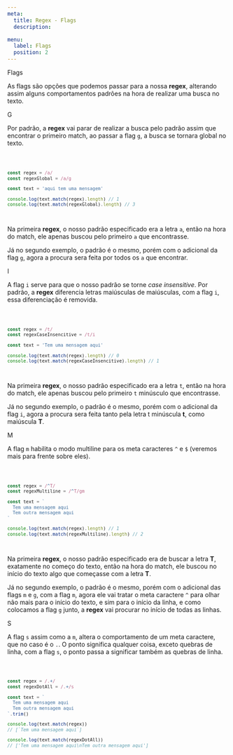 ```yaml
---
meta:
  title: Regex - Flags
  description:

menu:
  label: Flags
  position: 2
---
```



<Heading>Flags</Heading>

As flags são opções que podemos passar para a nossa **regex**, alterando assim alguns comportamentos padrões na hora de realizar uma busca no texto.

<Heading as="h2">G</Heading>

Por padrão, a **regex** vai parar de realizar a busca pelo padrão assim que encontrar o primeiro match, ao passar a flag `g`, a busca se tornara global no texto.

<Code language="js">

```js
const regex = /a/
const regexGlobal = /a/g

const text = 'aqui tem uma mensagem'

console.log(text.match(regex).length) // 1
console.log(text.match(regexGlobal).length) // 3
```

</Code>

Na primeira **regex**, o nosso padrão especificado era a letra `a`, então na hora do match, ele apenas buscou pelo primeiro `a` que encontrasse.

Já no segundo exemplo, o padrão é o mesmo, porém com o adicional da flag `g`, agora a procura sera feita por todos os `a` que encontrar.

<Heading as="h2">I</Heading>

A flag `i` serve para que o nosso padrão se torne *case insensitive*. Por padrão, a **regex** diferencia letras maiúsculas de maiúsculas, com a flag `i`, essa diferenciação é removida.

<Code language="js">

```js
const regex = /t/
const regexCaseInsencitive = /t/i

const text = 'Tem uma mensagem aqui'

console.log(text.match(regex).length) // 0
console.log(text.match(regexCaseInsencitive).length) // 1
```

</Code>

Na primeira **regex**, o nosso padrão especificado era a letra `t`, então na hora do match, ele apenas buscou pelo primeiro `t` minúsculo que encontrasse.

Já no segundo exemplo, o padrão é o mesmo, porém com o adicional da flag `i`, agora a procura sera feita tanto pela letra t minúscula **t**, como maiúscula **T**.

<Heading as="h2">M</Heading>

A flag `m` habilita o modo multiline para os meta caracteres `^` e `$` (veremos mais para frente sobre eles).

<Code language="js">

```js
const regex = /^T/
const regexMultiline = /^T/gm

const text = `
  Tem uma mensagem aqui
  Tem outra mensagem aqui
`

console.log(text.match(regex).length) // 1
console.log(text.match(regexMultiline).length) // 2
```

</Code>

Na primeira **regex**, o nosso padrão especificado era de buscar a letra **T**, exatamente no começo do texto, então na hora do match, ele buscou no início do texto algo que começasse com a letra **T**.

Já no segundo exemplo, o padrão é o mesmo, porém com o adicional das flags `m` e `g`, com a flag `m`, agora ele vai tratar o meta caractere `^` para olhar não mais para o início do texto, e sim para o início da linha, e como colocamos a flag `g` junto, a **regex** vai procurar no início de todas as linhas.

<Heading as="h2">S</Heading>

A flag `s` assim como a `m`, altera o comportamento de um meta caractere, que no caso é o `.`. O ponto significa qualquer coisa, exceto quebras de linha, com a flag `s`, o ponto passa a significar também as quebras de linha.

<Code language="js">

```js
const regex = /.+/
const regexDotAll = /.+/s

const text = `
  Tem uma mensagem aqui
  Tem outra mensagem aqui
`.trim()

console.log(text.match(regex))
// [`Tem uma mensagem aqui`]

console.log(text.match(regexDotAll))
// ['Tem uma mensagem aqui\nTem outra mensagem aqui']
```

</Code>
